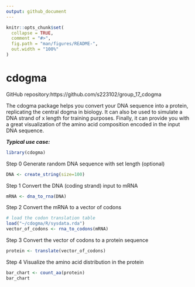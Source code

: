 ```yaml
---
output: github_document
---
```


<!-- README.md is generated from README.Rmd. Please edit that file -->

```r
knitr::opts_chunk$set(
  collapse = TRUE,
  comment = "#>",
  fig.path = "man/figures/README-",
  out.width = "100%"
)
```

# cdogma

<!-- badges: start -->
<!-- badges: end -->

GitHub repository:https://github.com/s223102/group_17_cdogma 

The cdogma package helps you convert your DNA sequence into a protein, replicating the central dogma in biology. 
It can also be used to simulate a DNA strand of x length for training purposes.
Finally, it can provide you with a great visualization of the amino acid composition encoded in the input DNA sequence.


***Typical use case:***

```r
library(cdogma)
```


Step 0   Generate random DNA sequence with set length (optional)
```r
DNA <- create_string(size=100)
```

Step 1    Convert the DNA (coding strand) input to mRNA
```r
mRNA <- dna_to_rna(DNA)
```

Step 2    Convert the mRNA to a vector of codons
```r
# load the codon translation table
load("~/cdogma/R/sysdata.rda")
vector_of_codons <- rna_to_codons(mRNA)
```

Step 3    Convert the vector of codons to a protein sequence
```r
protein <- translate(vector_of_codons)
```

Step 4    Visualize the amino acid distribution in the protein
```r
bar_chart <- count_aa(protein)
bar_chart
```
